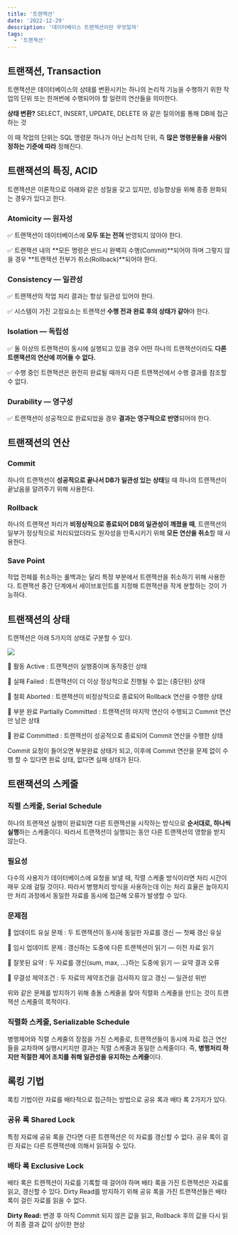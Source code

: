 ```yaml
---
title: '트랜잭션'
date: '2022-12-29'
description: '데이터베이스 트랜잭션이란 무엇일까'
tags:
  - '트랜잭션'
---
```


## 트랜잭션, Transaction

트랜잭션은 데이터베이스의 상태를 변환시키는 하나의 논리적 기능을 수행하기 위한 작업의 단위 또는 한꺼번에 수행되어야 할 일련의 연산들을 의미한다.

<Callout type="success" icon="💡">

**상태 변환?** SELECT, INSERT, UPDATE, DELETE 와 같은 질의어를 통해 DB에 접근하는 것

</Callout>

이 때 작업의 단위는 SQL 명령문 하나가 아닌 논리적 단위, 즉 **많은 명령문들을 사람이 정하는 기준에 따라** 정해진다.

## 트랜잭션의 특징, ACID

트랜잭션은 이론적으로 아래와 같은 성질을 갖고 있지만, 성능향상을 위해 종종 완화되는 경우가 있다고 한다.

### Atomicity — 원자성

✅ 트랜잭션이 데이터베이스에 **모두 또는 전혀** 반영되지 않아야 한다.

✅ 트랜잭션 내의 **모든 명령은 반드시 완벽히 수행(Commit)**되어야 하며 그렇지 않을 경우 **트랜잭션 전부가 취소(Rollback)**되어야 한다.

### Consistency — 일관성

✅ 트랜잭션의 작업 처리 결과는 항상 일관성 있어야 한다.

✅ 시스템이 가진 고정요소는 트랜잭션 **수행 전과 완료 후의 상태가 같아**야 한다.

### Isolation — 독립성

✅ 둘 이상의 트랜잭션이 동시에 실행되고 있을 경우 어떤 하나의 트랜잭션이라도 **다른 트랜잭션의 연산에 끼어들 수 없다.**

✅ 수행 중인 트랜잭션은 완전히 완료될 때까지 다른 트랜잭션에서 수행 결과를 참조할 수 없다.

### Durability — 영구성

✅ 트랜잭션이 성공적으로 완료되었을 경우 **결과는 영구적으로 반영**되어야 한다.

## 트랜잭션의 연산

### Commit

하나의 트랜잭션이 **성공적으로 끝나서 DB가 일관성 있는 상태**일 때 하나의 트랜잭션이 끝났음을 알려주기 위해 사용한다.

### Rollback

하나의 트랜잭션 처리가 **비정상적으로 종료되어 DB의 일관성이 깨졌을 때**, 트랜잭션의 일부가 정상적으로 처리되었더라도 원자성을 만족시키기 위해 **모든 연산을 취소**할 때 사용한다.

### Save Point

작업 전체를 취소하는 롤백과는 달리 특정 부분에서 트랜잭션을 취소하기 위해 사용한다. 트랜잭션 중간 단계에서 세이브포인트를 지정해 트랜잭션을 작게 분할하는 것이 가능하다.

## 트랜잭션의 상태

트랜잭션은 아래 5가지의 상태로 구분할 수 있다.

![](/posts/computer-science/database/ts.png)

🔎 활동 Active : 트랜잭션이 실행중이며 동작중인 상태

🔎 실패 Failed : 트랜잭션이 더 이상 정상적으로 진행될 수 없는 (중단된) 상태

🔎 철회 Aborted : 트랜잭션이 비정상적으로 종료되어 Rollback 연산을 수행한 상태

🔎 부분 완료 Partially Committed : 트랜잭션의 마지막 연산이 수행되고 Commit 연산만 남은 상태

🔎 완료 Committed : 트랜잭션이 성공적으로 종료되어 Commit 연산을 수행한 상태

<Toggle open summary="부분완료와 완료">

Commit 요청이 들어오면 부분완료 상태가 되고, 이후에 Commit 연산을 문제 없이 수행 할 수 있다면 완료 상태, 없다면 실패 상태가 된다.

</Toggle>

## 트랜잭션의 스케줄

### 직렬 스케줄, Serial Schedule

하나의 트랜잭션 실행이 완료되면 다른 트랜잭션을 시작하는 방식으로 **순서대로, 하나씩 실행**하는 스케줄이다. 따라서 트랜잭션이 실행되는 동안 다른 트랜잭션의 영향을 받지 않는다.

<Toggle open summary="참고: 병행제어">

### 필요성
    
다수의 사용자가 데이터베이스에 요청을 보낼 때, 직렬 스케줄 방식이라면 처리 시간이 매우 오래 걸릴 것이다. 따라서 병행처리 방식을 사용하는데 이는 처리 효율은 높아지지만 처리 과정에서 동일한 자료를 동시에 접근해 오류가 발생할 수 있다. 

### 문제점

🔎 업데이트 유실 문제 : 두 트랜잭션이 동시에 동일한 자료를 갱신 — 첫째 갱신 유실

🔎 임시 업데이트 문제 : 갱신하는 도중에 다른 트랜잭션이 읽기 — 이전 자료 읽기

🔎 잘못된 요약 : 두 자료를 갱신(sum, max, …)하는 도중에 읽기 — 요약 결과 오류

🔎 무결성 제약조건 : 두 자료의 제약조건을 검사하지 않고 갱신 — 일관성 위반

위와 같은 문제를 방지하기 위해 충돌 스케줄을 찾아 직렬화 스케줄을 만드는 것이 트랜잭션 스케줄의 목적이다.

</Toggle>

### 직렬화 스케줄, Serializable Schedule

병행제어와 직렬 스케줄의 장점을 가진 스케줄로, 트랜잭션들이 동시에 자료 접근 연산들을 교차하며 실행시키지만 결과는 직렬 스케줄과 동일한 스케줄이다. 즉, **병행처리 하지만 적절한 제어 조치를 취해 일관성을 유지하는 스케줄**이다.

## 록킹 기법

록킹 기법이란 자료를 배타적으로 접근하는 방법으로 공유 록과 배타 록 2가지가 있다.

### 공유 록 Shared Lock

특정 자료에 공유 록을 건다면 다른 트랜잭션은 이 자료를 갱신할 수 없다. 공유 록이 걸린 자료는 다른 트랜잭션에 의해서 읽혀질 수 있다.

### 배타 록 Exclusive Lock

배타 록은 트랜잭션이 자료를 기록할 때 걸어야 하며 배타 록을 가진 트랜잭션은 자료를 읽고, 갱신할 수 있다. Dirty Read를 방지하기 위해 공유 록을 가진 트랜잭션들은 배타 록이 걸린 자료를 읽을 수 없다. 

<Callout type="success" icon="💡">

**Dirty Read:** 변경 후 아직 Commit 되지 않은 값을 읽고, Rollback 후의 값을 다시 읽어 최종 결과 값이 상이한 현상

</Callout>